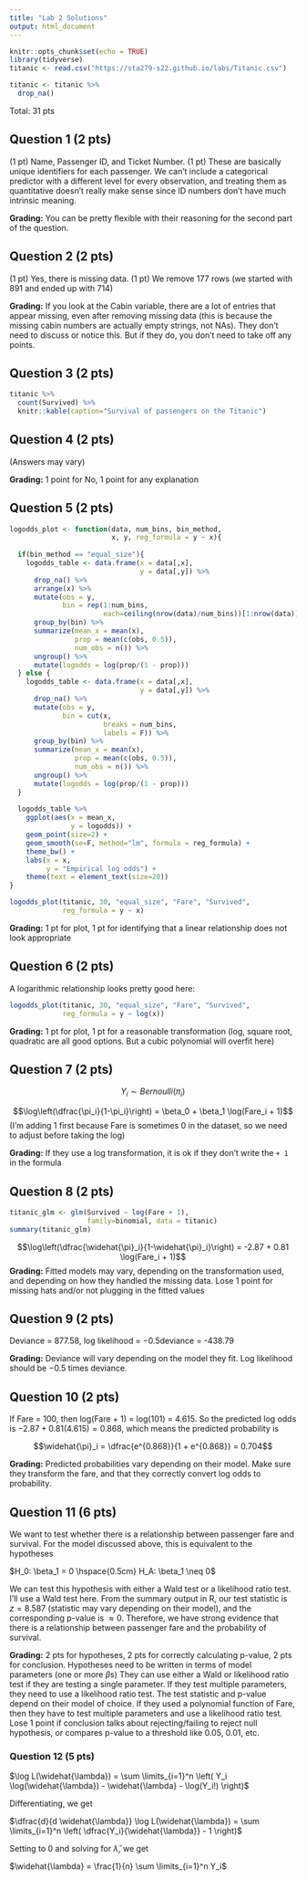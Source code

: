 ```yaml
---
title: "Lab 2 Solutions"
output: html_document
---
```


```r
knitr::opts_chunk$set(echo = TRUE)
library(tidyverse)
titanic <- read.csv("https://sta279-s22.github.io/labs/Titanic.csv")

titanic <- titanic %>%
  drop_na()
```

Total: 31 pts

## Question 1 (2 pts)

(1 pt) Name, Passenger ID, and Ticket Number. (1 pt) These are basically unique identifiers for each passenger. We can't include a categorical predictor with a different level for every observation, and treating them as quantitative doesn't really make sense since ID numbers don't have much intrinsic meaning.

**Grading:** You can be pretty flexible with their reasoning for the second part of the question.


## Question 2 (2 pts)

(1 pt) Yes, there is missing data. (1 pt) We remove 177 rows (we started with 891 and ended up with 714)

**Grading:** If you look at the Cabin variable, there are a lot of entries that appear missing, even after removing missing data (this is because the missing cabin numbers are actually empty strings, not NAs). They don't need to discuss or notice this. But if they do, you don't need to take off any points.


## Question 3 (2 pts)

```r
titanic %>%
  count(Survived) %>%
  knitr::kable(caption="Survival of passengers on the Titanic")
```


## Question 4 (2 pts)

(Answers may vary)

**Grading:** 1 point for No, 1 point for any explanation


## Question 5 (2 pts)

```r
logodds_plot <- function(data, num_bins, bin_method,
                         x, y, reg_formula = y ~ x){
  
  if(bin_method == "equal_size"){
    logodds_table <- data.frame(x = data[,x], 
                                y = data[,y]) %>%
      drop_na() %>%
      arrange(x) %>%
      mutate(obs = y,
             bin = rep(1:num_bins,
                       each=ceiling(nrow(data)/num_bins))[1:nrow(data)]) %>%
      group_by(bin) %>%
      summarize(mean_x = mean(x),
                prop = mean(c(obs, 0.5)),
                num_obs = n()) %>%
      ungroup() %>%
      mutate(logodds = log(prop/(1 - prop)))
  } else {
    logodds_table <- data.frame(x = data[,x], 
                                y = data[,y]) %>%
      drop_na() %>%
      mutate(obs = y,
             bin = cut(x, 
                       breaks = num_bins,
                       labels = F)) %>%
      group_by(bin) %>%
      summarize(mean_x = mean(x),
                prop = mean(c(obs, 0.5)),
                num_obs = n()) %>%
      ungroup() %>%
      mutate(logodds = log(prop/(1 - prop)))
  }
  
  logodds_table %>%
    ggplot(aes(x = mean_x,
               y = logodds)) +
    geom_point(size=2) +
    geom_smooth(se=F, method="lm", formula = reg_formula) +
    theme_bw() +
    labs(x = x,
         y = "Empirical log odds") +
    theme(text = element_text(size=20))
}

logodds_plot(titanic, 30, "equal_size", "Fare", "Survived",
             reg_formula = y ~ x)
```

**Grading:** 1 pt for plot, 1 pt for identifying that a linear relationship does not look appropriate

## Question 6 (2 pts)

A logarithmic relationship looks pretty good here:

```r
logodds_plot(titanic, 30, "equal_size", "Fare", "Survived",
             reg_formula = y ~ log(x))
```

**Grading:** 1 pt for plot, 1 pt for a reasonable transformation (log, square root, quadratic are all good options. But a cubic polynomial will overfit here)

## Question 7 (2 pts)

$$Y_i \sim Bernoulli(\pi_i)$$

$$\log\left(\dfrac{\pi_i}{1-\pi_i}\right) = \beta_0 + \beta_1 \log(Fare_i + 1)$$
(I'm adding 1 first because Fare is sometimes 0 in the dataset, so we need to adjust before taking the log)

**Grading:** If they use a log transformation, it is ok if they don't write the `+ 1` in the formula

## Question 8 (2 pts)

```r
titanic_glm <- glm(Survived ~ log(Fare + 1), 
                   family=binomial, data = titanic)
summary(titanic_glm)
```

$$\log\left(\dfrac{\widehat{\pi}_i}{1-\widehat{\pi}_i}\right) = -2.87 + 0.81 \log(Fare_i + 1)$$
**Grading:** Fitted models may vary, depending on the transformation used, and depending on how they handled the missing data. Lose 1 point for missing hats and/or not plugging in the fitted values 

## Question 9 (2 pts)

Deviance = 877.58, log likelihood = $-0.5 \text{deviance}$ = -438.79

**Grading:** Deviance will vary depending on the model they fit. Log likelihood should be $-0.5$ times deviance.


## Question 10 (2 pts)

If Fare = 100, then log(Fare + 1) = log(101) = 4.615. So the predicted log odds is $-2.87 + 0.81 (4.615) = 0.868$, which means the predicted probability is

$$\widehat{\pi}_i = \dfrac{e^{0.868}}{1 + e^{0.868}} = 0.704$$

**Grading:** Predicted probabilities vary depending on their model. Make sure they transform the fare, and that they correctly convert log odds to probability.

## Question 11 (6 pts)

We want to test whether there is a relationship between passenger fare and survival. For the model discussed above, this is equivalent to the hypotheses

$H_0: \beta_1 = 0 \hspace{0.5cm} H_A: \beta_1 \neq 0$

We can test this hypothesis with either a Wald test or a likelihood ratio test. I'll use a Wald test here. From the summary output in R, our test statistic is $z = 8.587$ (statistic may vary depending on their model), and the corresponding p-value is $\approx 0$. Therefore, we have strong evidence that there is a relationship between passenger fare and the probability of survival.

**Grading:** 2 pts for hypotheses, 2 pts for correctly calculating p-value, 2 pts for conclusion. Hypotheses need to be written in terms of model parameters (one or more $\beta$s) They can use either a Wald or likelihood ratio test if they are testing a single parameter. If they test multiple parameters, they need to use a likelihood ratio test. The test statistic and p-value depend on their model of choice. If they used a polynomial function of Fare, then they have to test multiple parameters and use a likelihood ratio test. Lose 1 point if conclusion talks about rejecting/failing to reject null hypothesis, or compares p-value to a threshold like 0.05, 0.01, etc.


### Question 12 (5 pts)

$\log L(\widehat{\lambda}) = \sum \limits_{i=1}^n \left( Y_i \log(\widehat{\lambda}) - \widehat{\lambda} - \log(Y_i!) \right)$

Differentiating, we get

$\dfrac{d}{d \widehat{\lambda}} \log L(\widehat{\lambda}) = \sum \limits_{i=1}^n \left( \dfrac{Y_i}{\widehat{\lambda}} - 1 \right)$

Setting to 0 and solving for $\widehat{\lambda}$, we get

$\widehat{\lambda} = \frac{1}{n} \sum \limits_{i=1}^n Y_i$